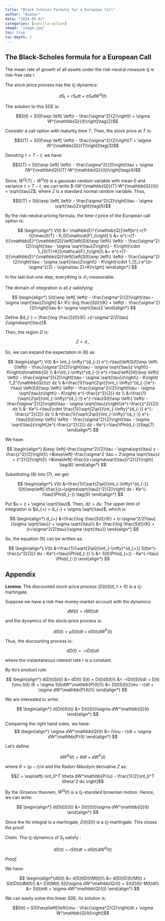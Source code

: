 ```yaml
---
title: "Black Scholes Formula for a European Call"
author: "Quasar"
date: "2024-05-03"
categories: [vanilla-option]      
image: "image.jpg"
toc: true
toc-depth: 3
---
```



## The Black-Scholes formula for a European Call

The mean rate of growth of all assets under the risk-neutral measure $\mathbb{Q}$ is risk-free rate $r$.

The stock price process has the $\mathbb{Q}$-dynamics:

$$dS_t = r S_t dt + \sigma S_t dW^{\mathbb{Q}}(t) \tag{1}$$ 

The solution to this SDE is:

$$S(t) = S(0)\exp \left[ \left(r - \frac{\sigma^2}{2}\right)t + \sigma W^{\mathbb{Q}}(t)\right]\tag{2}$$

Consider a call option with maturity time $T$. Then, the stock price at $T$ is:

$$S(T) = S(0)\exp \left[ \left(r - \frac{\sigma^2}{2}\right)T + \sigma W^{\mathbb{Q}}(T)\right]\tag{3}$$

Denoting $\tau = T - t$, we have:

$$S(T) = S(t)\exp \left[ \left(r - \frac{\sigma^2}{2}\right)\tau + \sigma (W^{\mathbb{Q}}(T)-W^{\mathbb{Q}}(t))\right]\tag{4}$$ 

Since, $W^{\mathbb{Q}}(T)-W^{\mathbb{Q}}(t)$ is a gaussian random variable with mean $0$ and variance $\tau = T-t$, we can write $-(W^{\mathbb{Q}}(T)-W^{\mathbb{Q}}(t)) = \sqrt{\tau}Z$, where $Z$ is a standard normal random variable. Thus,

$$S(T) = S(t)\exp \left[ \left(r - \frac{\sigma^2}{2}\right)\tau - \sigma \sqrt{\tau}Z\right]\tag{5}$$ 


By the risk-neutral pricing formula, the time-$t$ price of the European call option is:

$$
\begin{align*}
V(t) &= \mathbb{E}^{\mathbb{Q}}\left[e^{-r(T-t)}\max(S(T) - K,0)|\mathcal{F}_t\right] \\
&= e^{-r(T-t)}\mathbb{E}^{\mathbb{Q}}\left[\left(S(t)\exp \left\{ \left(r - \frac{\sigma^2}{2}\right)\tau - \sigma \sqrt{\tau}Z\right\} - K\right)\cdot 1_{S(T)>K}|\mathcal{F}_t\right]\\
&= e^{-r(T-t)}\mathbb{E}^{\mathbb{Q}}\left[\left(S(t)\exp \left\{ \left(r - \frac{\sigma^2}{2}\right)\tau - \sigma \sqrt{\tau}Z\right\} - K\right)\cdot 1_{S_t e^{(r-\sigma^2/2) - \sigma\tau Z}>K}\right] 
\end{align*} 
$$



In the last-but-one step, everything is $\mathcal{F}_t$-measurable.

The domain of integration is all $z$ satisfying:

$$
\begin{align*}
S(t)\exp \left[ \left(r - \frac{\sigma^2}{2}\right)\tau - \sigma \sqrt{\tau}Z\right] &>  K\\
\log \frac{S(t)}{K} + \left(r - \frac{\sigma^2}{2}\right)\tau  &> \sigma \sqrt{\tau}Z 
\end{align*}
$$

Define $d_{-} = \frac{\log \frac{S(t)}{K} +(r-\sigma^2/2)\tau}{\sigma\sqrt{\tau}}$. 

Then, the region $D$ is:

$$Z < d_{-}$$

So, we can expand the expectation in (6) as:

$$
\begin{align*}
V(t) &=  \int_{-\infty}^{d_{-}} e^{-r\tau}\left(S(t)\exp \left\{\left(r - \frac{\sigma^2}{2}\right)\tau - \sigma \sqrt{\tau}z \right\} - K\right)d\mathbb{Q} \\
&=\int_{-\infty}^{d_{-}} e^{-r\tau}\left(S(t)\exp \left\{ \left(r - \frac{\sigma^2}{2}\right)\tau - \sigma \sqrt{\tau}z\right\} - K\right) f_Z^{\mathbb{Q}}(z) dz \\
&=\frac{1}{\sqrt{2\pi}}\int_{-\infty}^{d_{-}}e^{-r\tau} \left(S(t)\exp \left\{ \left(r - \frac{\sigma^2}{2}\right)\tau - \sigma \sqrt{\tau}z\right\} - K\right) e^{-\frac{z^2}{2}} dz
\\
&=\frac{1}{\sqrt{2\pi}}\int_{-\infty}^{d_{-}} e^{-r\tau}S(t)\exp \left\{ \left(r - \frac{\sigma^2}{2}\right)\tau - \sigma \sqrt{\tau}z\right\}e^{-\frac{z^2}{2}} dz \\
&- Ke^{-r\tau}\cdot \frac{1}{\sqrt{2\pi}}\int_{-\infty}^{d_{-}} e^{-\frac{z^2}{2}} dz \\
&=\frac{1}{\sqrt{2\pi}}\int_{-\infty}^{d_{-}} e^{-r\tau}S(t)\exp \left\{ \left(r - \frac{\sigma^2}{2}\right)\tau - \sigma \sqrt{\tau}z\right\}e^{-\frac{z^2}{2}} dz - Ke^{-r\tau}\Phi(d_{-})\tag{7}
\end{align*}
$$


We have:

$$
\begin{align*}
&\exp \left[-\frac{\sigma^2}{2}\tau - \sigma\sqrt{\tau} z - \frac{z^2}{2}\right]\\
=&\exp\left[-\frac{\sigma^2 \tau + 2\sigma \sqrt{\tau}z + z^2}{2}\right]\\
=&\exp\left[-\frac{(z+\sigma\sqrt{\tau})^2}{2}\right] \tag{8}
\end{align*}
$$

Substituting (8) into (7), we get:

$$
\begin{align*}
V(t) &=\frac{1}{\sqrt{2\pi}}\int_{-\infty}^{d_{-}} S(t)\exp\left[-\frac{(z+\sigma\sqrt{\tau})^2}{2}\right] dz - Ke^{-r\tau}\Phi(d_{-}) \tag{9}
\end{align*}
$$

Put $u = z + \sigma \sqrt{\tau}$. Then, $dz = du$. The upper limit of integration is $d_{+} = d_{-} + \sigma \sqrt{\tau}$, which is:

$$
\begin{align*}
d_{+} &=\frac{\log \frac{S(t)}{K} + (r-\sigma^2/2)\tau}{\sigma \sqrt{\tau}} + \sigma \sqrt{\tau}\\
&= \frac{\log \frac{S(t)}{K} + (r+\sigma^2/2)\tau}{\sigma \sqrt{\tau}}
\end{align*}
$$

So, the equation (9) can be written as:

$$
\begin{align*}
V(t) &=\frac{1}{\sqrt{2\pi}}\int_{-\infty}^{d_{+}} S(t)e^{-\frac{u^2}{2}} du - Ke^{-r\tau}\Phi(d_{-}) \\
&= S(t)\Phi(d_{+}) - Ke^{-r\tau} \Phi(d_{-})
\end{align*}
$$

## Appendix

***Lemma***. The discounted stock-price process $(D(t)S(t),t\geq 0)$ is a $\mathbb{Q}$-martingale.

Suppose we have a risk-free money-market account with the dynamics:

$$dM(t) = rM(t)dt$$ 

and the dynamics of the stock-price process is:

$$dS(t) = \mu S(t) dt + \sigma S(t) dW^\mathbb{P}(t)$$

Thus, the discounting process is:

$$dD(t) = -rD(t)dt$$ 

where the instantaneous interest rate $r$ is a constant.

By Ito's product rule:

$$
\begin{align*}
d(D(t)S(t)) &= dD(t) S(t) + D(t)dS(t)\\
&= -rD(t)S(t)dt + D(t)(\mu S(t) dt + \sigma S(t)dW^\mathbb{P}(t))\\
&= D(t)S(t)((\mu - r)dt + \sigma dW^\mathbb{P}(t))\\
\end{align*}
$$

We are interested to write:

$$
\begin{align*}
d(D(t)S(t)) &= D(t)S(t)\sigma dW^\mathbb{Q}(t)
\end{align*}
$$

Comparing the right hand sides, we have:
$$
\begin{align*}
\sigma dW^\mathbb{Q}(t) &= (\mu - r)dt + \sigma dW^\mathbb{P}(t)
\end{align*}
$$

Let's define:

$$dW^\mathbb{Q}(t) = \theta dt + dW^\mathbb{P}(t)$$

where $\theta = (\mu - r)/\sigma$ and the Radon-Nikodym derivative $Z$ as:

$$Z = \exp\left[-\int_0^T \theta dW^\mathbb{P}(u) - \frac{1}{2}\int_0^T \theta^2 du \right]$$

By the Girsanov theorem, $W^\mathbb{Q}(t)$ is a $\mathbb{Q}$-standard brownian motion. Hence, we can write:

$$
\begin{align*}
d(D(t)S(t)) &= D(t)S(t)\sigma dW^\mathbb{Q}(t)
\end{align*}
$$

Since the Ito integral is a martingale, $D(t)S(t)$ is a $\mathbb{Q}$-martingale. This closes the proof.

*Claim.* The $\mathbb{Q}$-dynamics of $S_t$ satisfy :

$$dS(t) = rS(t) dt + \sigma S(t) dW^{\mathbb{Q}}(t)$$

*Proof.*

We have:

$$
\begin{align*}dS(t) &= d(S(t)D(t)M(t))\\
&= d(S(t)D(t))M(t) + S(t)D(t)dM(t)\\
&= D(t)M(t) S(t)\sigma dW^\mathbb{Q}(t) + S(t)D(t)r M(t)dt\\
&= S(t)(rdt + \sigma dW^\mathbb{Q}(t))
\end{align*}
$$

We can easily solve this linear SDE; its solution is:

$$S(t) = S(0)\exp\left[\left(\mu - \frac{\sigma^2}{2}\right)dt + \sigma W^\mathbb{Q}(t)\right]$$
